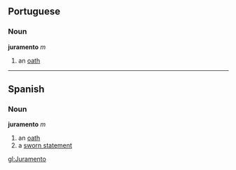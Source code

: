 ==Portuguese==
=== Noun ===
'''juramento''' ''m''

# an [[oath]]

----

== Spanish ==
=== Noun ===
'''juramento''' ''m''

# an [[oath]]
# a [[sworn statement]]

[[gl:Juramento]]